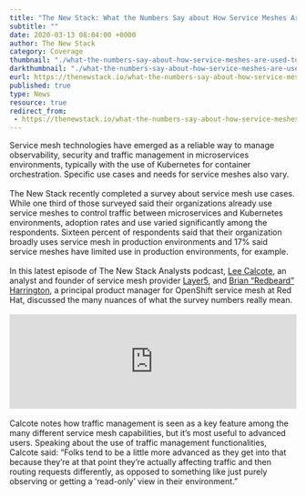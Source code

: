 ```yaml
---
title: "The New Stack: What the Numbers Say about How Service Meshes Are Used Today"
subtitle: ""
date: 2020-03-13 08:04:00 +0000
author: The New Stack
category: Coverage
thumbnail: "./what-the-numbers-say-about-how-service-meshes-are-used-today.webp"
darkthumbnail: "./what-the-numbers-say-about-how-service-meshes-are-used-today.webp"
eurl: https://thenewstack.io/what-the-numbers-say-about-how-service-meshes-are-used-today/
published: true
type: News
resource: true
redirect_from:
 - https://thenewstack.io/what-the-numbers-say-about-how-service-meshes-are-used-today/
---
```



<NewsWrapper>
Service mesh technologies have emerged as a reliable way to manage observability, security and traffic management in microservices environments, typically with the use of Kubernetes for container orchestration. Specific use cases and needs for service meshes also vary.
<br/><br/>
The New Stack recently completed a survey about service mesh use cases. While one third of those surveyed said their organizations already use service meshes to control traffic between microservices and Kubernetes environments, adoption rates and use varied significantly among the respondents. Sixteen percent of respondents said that their organization broadly uses service mesh in production environments and 17% said service meshes have limited use in production environments, for example.
<br/><br/>
In this latest episode of The New Stack Analysts podcast, <a href="https://www.linkedin.com/in/leecalcote">Lee Calcote</a>, an analyst and founder of service mesh provider <a href="https://layer5.io/">Layer5</a>, and <a href="https://www.linkedin.com/in/brianredbeard/">Brian “Redbeard” Harrington</a>, a principal product manager for OpenShift service mesh at Red Hat, discussed the many nuances of what the survey numbers really mean.
<br/><br/>
<iframe width="100%" height="166" scrolling="no" frameborder="no" allow="autoplay" src="https://w.soundcloud.com/player/?url=https%3A//api.soundcloud.com/tracks/774586579%3Fsecret_token%3Ds-es7L3&amp;color=%23ff5500&amp;auto_play=false&amp;hide_related=false&amp;show_comments=true&amp;show_user=true&amp;show_reposts=false&amp;show_teaser=true" loading="lazy"></iframe>
<br/><br/>
Calcote notes how traffic management is seen as a key feature among the many different service mesh capabilities, but it’s most useful to advanced users. Speaking about the use of traffic management functionalities, Calcote said: “Folks tend to be a little more advanced as they get into that because they’re at that point they’re actually affecting traffic and then routing requests differently, as opposed to something like just purely observing or getting a ‘read-only’ view in their environment.”
<br/><br/>

</NewsWrapper>


